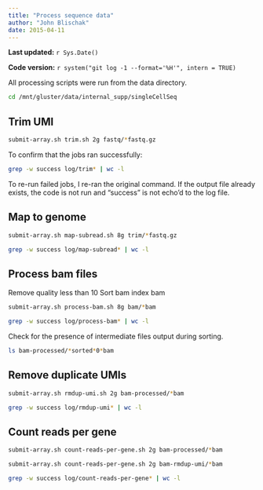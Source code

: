 ```yaml
---
title: "Process sequence data"
author: "John Blischak"
date: 2015-04-11
---
```


**Last updated:** `r Sys.Date()`

**Code version:** `r system("git log -1 --format='%H'", intern = TRUE)`

All processing scripts were run from the data directory.

```bash
cd /mnt/gluster/data/internal_supp/singleCellSeq
```

## Trim UMI

```bash
submit-array.sh trim.sh 2g fastq/*fastq.gz
```

To confirm that the jobs ran successfully:

```bash
grep -w success log/trim* | wc -l
```

To re-run failed jobs, I re-ran the original command.
If the output file already exists, the code is not run and "success" is not echo'd to the log file.

## Map to genome

```bash
submit-array.sh map-subread.sh 8g trim/*fastq.gz
```

```bash
grep -w success log/map-subread* | wc -l
```

## Process bam files

Remove quality less than 10
Sort bam
index bam

```bash
submit-array.sh process-bam.sh 8g bam/*bam
```

```bash
grep -w success log/process-bam* | wc -l
```

Check for the presence of intermediate files output during sorting.

```bash
ls bam-processed/*sorted*0*bam
```

## Remove duplicate UMIs

```bash
submit-array.sh rmdup-umi.sh 2g bam-processed/*bam
```

```bash
grep -w success log/rmdup-umi* | wc -l
```

## Count reads per gene

```bash
submit-array.sh count-reads-per-gene.sh 2g bam-processed/*bam
```

```bash
submit-array.sh count-reads-per-gene.sh 2g bam-rmdup-umi/*bam
```

```bash
grep -w success log/count-reads-per-gene* | wc -l
```

